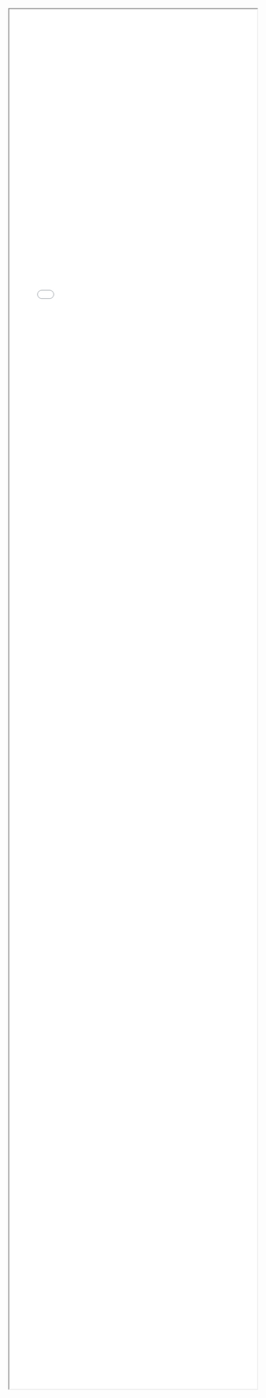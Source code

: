 <iframe style="width:100%; height: 70vh;" src="html/map_manchester_2017_residence_pct.html" title="Map"></iframe>

